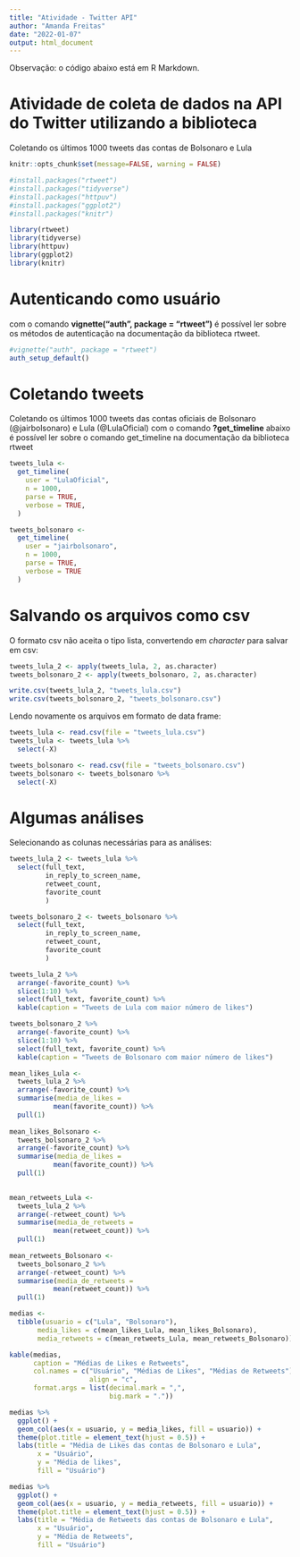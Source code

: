 ```yaml
---
title: "Atividade - Twitter API"
author: "Amanda Freitas"
date: "2022-01-07"
output: html_document
---
```


Observação: o código abaixo está em R Markdown.

# Atividade de coleta de dados na API do Twitter utilizando a biblioteca 

Coletando os últimos 1000 tweets das contas de Bolsonaro e Lula

```r
knitr::opts_chunk$set(message=FALSE, warning = FALSE)
```

```r
#install.packages("rtweet")
#install.packages("tidyverse")
#install.packages("httpuv")
#install.packages("ggplot2")
#install.packages("knitr")

library(rtweet)
library(tidyverse)
library(httpuv)
library(ggplot2)
library(knitr)
```

# Autenticando como usuário
com o comando **vignette("auth", package = "rtweet")** é possível ler sobre os métodos de autenticação na documentação da biblioteca rtweet.

```r
#vignette("auth", package = "rtweet")
auth_setup_default()
```

# Coletando tweets
Coletando os últimos 1000 tweets das contas oficiais de Bolsonaro (@jairbolsonaro) e Lula (@LulaOficial)
com o comando **?get_timeline** abaixo é possível ler sobre o comando get_timeline
na documentação da biblioteca rtweet

```r
tweets_lula <- 
  get_timeline(
    user = "LulaOficial",
    n = 1000,
    parse = TRUE,
    verbose = TRUE,
  )
```

```r
tweets_bolsonaro <- 
  get_timeline(
    user = "jairbolsonaro",
    n = 1000,
    parse = TRUE,
    verbose = TRUE
  )
```

# Salvando os arquivos como csv
O formato csv não aceita o tipo lista, convertendo em *character* para salvar em csv:

```r
tweets_lula_2 <- apply(tweets_lula, 2, as.character)
tweets_bolsonaro_2 <- apply(tweets_bolsonaro, 2, as.character)
```

```r
write.csv(tweets_lula_2, "tweets_lula.csv")
write.csv(tweets_bolsonaro_2, "tweets_bolsonaro.csv")
```

Lendo novamente os arquivos em formato de data frame:

```r
tweets_lula <- read.csv(file = "tweets_lula.csv")
tweets_lula <- tweets_lula %>% 
  select(-X)

tweets_bolsonaro <- read.csv(file = "tweets_bolsonaro.csv")
tweets_bolsonaro <- tweets_bolsonaro %>% 
  select(-X)
```

# Algumas análises

Selecionando as colunas necessárias para as análises:
```r
tweets_lula_2 <- tweets_lula %>% 
  select(full_text, 
         in_reply_to_screen_name, 
         retweet_count, 
         favorite_count
         )

tweets_bolsonaro_2 <- tweets_bolsonaro %>% 
  select(full_text, 
         in_reply_to_screen_name, 
         retweet_count, 
         favorite_count
         )
```

```r
tweets_lula_2 %>% 
  arrange(-favorite_count) %>% 
  slice(1:10) %>% 
  select(full_text, favorite_count) %>% 
  kable(caption = "Tweets de Lula com maior número de likes")
```

```r
tweets_bolsonaro_2 %>% 
  arrange(-favorite_count) %>% 
  slice(1:10) %>% 
  select(full_text, favorite_count) %>% 
  kable(caption = "Tweets de Bolsonaro com maior número de likes")
```

```r
mean_likes_Lula <- 
  tweets_lula_2 %>% 
  arrange(-favorite_count) %>% 
  summarise(media_de_likes = 
           mean(favorite_count)) %>% 
  pull(1)
  
mean_likes_Bolsonaro <- 
  tweets_bolsonaro_2 %>% 
  arrange(-favorite_count) %>% 
  summarise(media_de_likes = 
           mean(favorite_count)) %>% 
  pull(1)
  
```

```r
mean_retweets_Lula <- 
  tweets_lula_2 %>% 
  arrange(-retweet_count) %>% 
  summarise(media_de_retweets = 
           mean(retweet_count)) %>% 
  pull(1)
  
mean_retweets_Bolsonaro <- 
  tweets_bolsonaro_2 %>% 
  arrange(-retweet_count) %>% 
  summarise(media_de_retweets = 
           mean(retweet_count)) %>% 
  pull(1)

```

```r
medias <- 
  tibble(usuario = c("Lula", "Bolsonaro"),
       media_likes = c(mean_likes_Lula, mean_likes_Bolsonaro),
       media_retweets = c(mean_retweets_Lula, mean_retweets_Bolsonaro))

```

```r
kable(medias,
      caption = "Médias de Likes e Retweets",
      col.names = c("Usuário", "Médias de Likes", "Médias de Retweets"),
                    align = "c",
      format.args = list(decimal.mark = ",", 
                         big.mark = "."))
```

```r
medias %>% 
  ggplot() +
  geom_col(aes(x = usuario, y = media_likes, fill = usuario)) +
  theme(plot.title = element_text(hjust = 0.5)) +
  labs(title = "Média de Likes das contas de Bolsonaro e Lula",
       x = "Usuário", 
       y = "Média de likes", 
       fill = "Usuário")
```

```r
medias %>% 
  ggplot() +
  geom_col(aes(x = usuario, y = media_retweets, fill = usuario)) +
  theme(plot.title = element_text(hjust = 0.5)) +
  labs(title = "Média de Retweets das contas de Bolsonaro e Lula",
       x = "Usuário", 
       y = "Média de Retweets", 
       fill = "Usuário")
```
